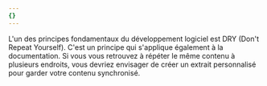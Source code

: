 ```yaml
---
{}
---
```


L'un des principes fondamentaux du développement logiciel est DRY (Don't Repeat
Yourself). C'est un principe qui s'applique également à la documentation.
Si vous vous retrouvez à répéter le même contenu à plusieurs endroits,
vous devriez envisager de créer un extrait personnalisé pour garder votre contenu synchronisé.
